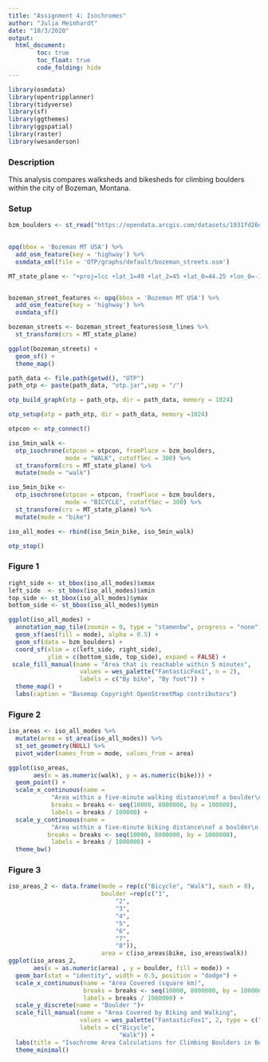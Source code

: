 ```yaml
---
title: "Assignment 4: Isochromes"
author: "Julia Meinhardt"
date: "10/3/2020"
output: 
  html_document:
        toc: true
        toc_float: true
        code_folding: hide 
---
```


```r

library(osmdata)
library(opentripplanner)
library(tidyverse)
library(sf)
library(ggthemes)
library(ggspatial)
library(raster)
library(wesanderson)
```

### Description

This analysis compares walksheds and bikesheds for climbing boulders within the city of Bozeman, Montana. 


### Setup

```r

bzm_boulders <- st_read("https://opendata.arcgis.com/datasets/1931fd26d0cf4f0caee3173911ee9b5d_2.kml?outSR=%7B%22latestWkid%22%3A26912%2C%22wkid%22%3A26912%7D")
  
```
```r
opq(bbox = 'Bozeman MT USA') %>%
  add_osm_feature(key = 'highway') %>%
  osmdata_xml(file = 'OTP/graphs/default/bozeman_streets.osm')
```

```r
MT_state_plane <- "+proj=lcc +lat_1=49 +lat_2=45 +lat_0=44.25 +lon_0=-109.5 +x_0=599999.9999976 +y_0=0 +ellps=GRS80 +datum=NAD83 +to_meter=0.3048 +no_defs "


bozeman_street_features <- opq(bbox = 'Bozeman MT USA') %>%
  add_osm_feature(key = 'highway') %>%
  osmdata_sf()

bozeman_streets <- bozeman_street_features$osm_lines %>%
  st_transform(crs = MT_state_plane)
```

```r
ggplot(bozeman_streets) +
  geom_sf() +
  theme_map()
```

```r
path_data <- file.path(getwd(), "OTP")
path_otp <- paste(path_data, "otp.jar",sep = "/")

otp_build_graph(otp = path_otp, dir = path_data, memory = 1024) 
```


```r
otp_setup(otp = path_otp, dir = path_data, memory =1024)
```

```r
otpcon <- otp_connect()
```
```r
iso_5min_walk <- 
  otp_isochrone(otpcon = otpcon, fromPlace = bzm_boulders, 
                mode = "WALK", cutoffSec = 300) %>%
  st_transform(crs = MT_state_plane) %>%
  mutate(mode = "walk")

iso_5min_bike <- 
  otp_isochrone(otpcon = otpcon, fromPlace = bzm_boulders, 
                mode = "BICYCLE", cutoffSec = 300) %>%
  st_transform(crs = MT_state_plane) %>%
  mutate(mode = "bike")

iso_all_modes <- rbind(iso_5min_bike, iso_5min_walk)


```

```r
otp_stop()
```


### Figure 1


```r
right_side <- st_bbox(iso_all_modes)$xmax
left_side  <- st_bbox(iso_all_modes)$xmin
top_side <- st_bbox(iso_all_modes)$ymax
bottom_side <- st_bbox(iso_all_modes)$ymin

ggplot(iso_all_modes) +
  annotation_map_tile(zoomin = 0, type = "stamenbw", progress = "none") +
  geom_sf(aes(fill = mode), alpha = 0.5) +
  geom_sf(data = bzm_boulders) +
  coord_sf(xlim = c(left_side, right_side), 
           ylim = c(bottom_side, top_side), expand = FALSE) +
 scale_fill_manual(name = "Area that is reachable within 5 minutes",
                    values = wes_palette("FantasticFox1", n = 2),
                    labels = c("By bike", "By foot")) +
  theme_map() +
  labs(caption = "Basemap Copyright OpenStreetMap contributors")
```


### Figure 2 

 
```r
iso_areas <- iso_all_modes %>%
  mutate(area = st_area(iso_all_modes)) %>%
  st_set_geometry(NULL) %>%
  pivot_wider(names_from = mode, values_from = area) 

ggplot(iso_areas, 
       aes(x = as.numeric(walk), y = as.numeric(bike))) +
  geom_point() +
  scale_x_continuous(name = 
            "Area within a five-minute walking distance\nof a boulder\n(square km)",
            breaks = breaks <- seq(10000, 8000000, by = 100000),
            labels = breaks / 100000) +
  scale_y_continuous(name = 
            "Area within a five-minute biking distance\nof a boulder\n(square km)",
           breaks = breaks <- seq(10000, 8000000, by = 1000000),
            labels = breaks / 1000000) +
  theme_bw()
```


### Figure 3 


```r
iso_areas_2 <- data.frame(mode = rep(c("Bicycle", "Walk"), each = 8),
                          boulder =rep(c("1",
                              "2",
                              "3",
                              "4",
                              "5",
                              "6",
                              "7",
                              "8")),
                          area = c(iso_areas$bike, iso_areas$walk))
ggplot(iso_areas_2,
       aes(x = as.numeric(area) , y = boulder, fill = mode)) +
  geom_bar(stat = "identity", width = 0.5, position = "dodge") +
  scale_x_continuous(name = "Area Covered (square km)",
                     breaks = breaks <- seq(10000, 8000000, by = 1000000),
                     labels = breaks / 1000000) +
  scale_y_discrete(name = "Boulder ")+
  scale_fill_manual(name = "Area Covered by Biking and Walking",
                    values = wes_palette("FantasticFox1", 2, type = c("discrete")),
                    labels = c("Bicycle",
                               "Walk")) +
  labs(title = "Isochrome Area Calculations for Climbing Boulders in Bozeman, MT")+
  theme_minimal()


```

